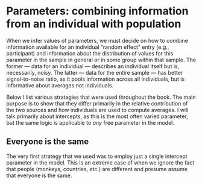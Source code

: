 # Parameters: combining information from an individual with population

When we infer values of parameters, we must decide on how to combine information available for an individual "random effect" entry (e.g., participant) and information about the distribution of values for this parameter in the sample in general or in some group within that sample. The former --- data for an individual --- describes an individual itself but is, necessarily, noisy. The latter --- data for the entire sample --- has better signal-to-noise ratio, as it pools information across all individuals, but is informative about averages not individuals. 

Below I list various strategies that were used throughout the book. The main purpose is to show that they differ primarily in the relative contribution of the two sources and how individuals are used to compute averages. I will talk primarily about intercepts, as this is the most often varied parameter, but the same logic is applicable to _any_ free parameter in the model.

## Everyone is the same
The very first strategy that we used was to employ just a single intercept parameter in the model. This is an extreme case of when we ignore the fact that people (monkeys, countries, etc.) are different and presume 
assume that everyone is the same. 
